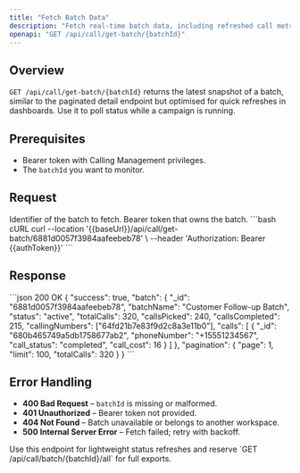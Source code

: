 ```yaml
---
title: "Fetch Batch Data"
description: "Fetch real-time batch data, including refreshed call metrics, by batch ID."
openapi: "GET /api/call/get-batch/{batchId}"
---
```


## Overview
`GET /api/call/get-batch/{batchId}` returns the latest snapshot of a batch, similar to the paginated detail endpoint but optimised for quick refreshes in dashboards. Use it to poll status while a campaign is running.

## Prerequisites
- Bearer token with Calling Management privileges.
- The `batchId` you want to monitor.

## Request
<ParamField path="batchId" type="string" required>
Identifier of the batch to fetch.
</ParamField>
<ParamField header="Authorization" type="string" required>
Bearer token that owns the batch.
</ParamField>

<RequestExample>
```bash cURL
curl --location '{{baseUrl}}/api/call/get-batch/6881d0057f3984aafeebeb78' \
  --header 'Authorization: Bearer {{authToken}}'
```
</RequestExample>

## Response
<ResponseExample>
```json 200 OK
{
  "success": true,
  "batch": {
    "_id": "6881d0057f3984aafeebeb78",
    "batchName": "Customer Follow-up Batch",
    "status": "active",
    "totalCalls": 320,
    "callsPicked": 240,
    "callsCompleted": 215,
    "callingNumbers": ["64fd21b7e83f9d2c8a3e11b0"],
    "calls": [
      {
        "_id": "680b465749a5db1758677ab2",
        "phoneNumber": "+15551234567",
        "call_status": "completed",
        "call_cost": 16
      }
    ]
  },
  "pagination": {
    "page": 1,
    "limit": 100,
    "totalCalls": 320
  }
}
```
</ResponseExample>

## Error Handling
- **400 Bad Request** – `batchId` is missing or malformed.
- **401 Unauthorized** – Bearer token not provided.
- **404 Not Found** – Batch unavailable or belongs to another workspace.
- **500 Internal Server Error** – Fetch failed; retry with backoff.

<Tip>
Use this endpoint for lightweight status refreshes and reserve `GET /api/call/batch/{batchId}/all` for full exports.
</Tip>
